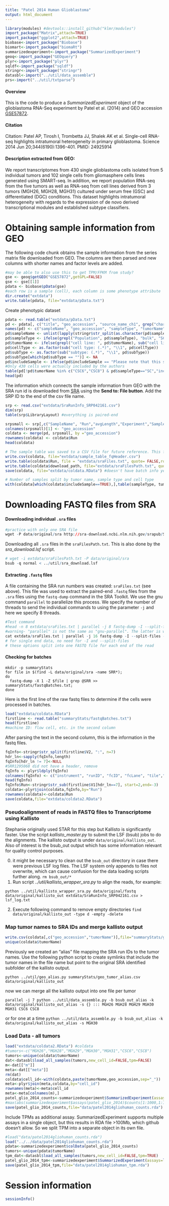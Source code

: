 ```yaml
---
title: "Patel 2014 Human Glioblastoma"
output: html_document
---
```


```r
library(modules) #devtools::install_github("klmr/modules")
import_package("Matrix",attach=TRUE)
import_package("ggplot2",attach=TRUE)
biobase<-import_package("Biobase")
biomart<-import_package("biomaRt")
summarizedexperiment<-import_package("SummarizedExperiment")
geoq<-import_package("GEOquery")
plyr<-import_package("plyr")
sqldf<-import_package("sqldf")
stringr<-import_package("stringr")
datasbl<-import("../util/data_assemble")
prs<-import("../util/txtparse")
```

#### Overview 
This is the code to produce a *SummarizedExperiment* object of the glioblastoma RNA-Seq experiment by Patel et al. (2014) and GEO accession [GSE57872](http://www.ncbi.nlm.nih.gov/geo/query/acc.cgi?acc=GSE57872). 

#### Citation 
Citation: Patel AP, Tirosh I, Trombetta JJ, Shalek AK et al. Single-cell RNA-seq highlights intratumoral heterogeneity in primary glioblastoma. Science 2014 Jun 20;344(6190):1396-401. PMID: 24925914

#### Description extracted from GEO: 
We report transcriptomes from 430 single glioblastoma cells isolated from 5 individual tumors and 102 single cells from gliomasphere cells lines generated using SMART-seq. In addition, we report population RNA-seq from the five tumors as well as RNA-seq from cell lines derived from 3 tumors (MGH26, MGH28, MGH31) cultured under serum free (GSC) and differentiated (DGC) conditions. This dataset highlights intratumoral heterogeneity with regards to the expression of de novo derived transcriptional modules and established subtype classifiers.

# Obtaining sample information from GEO
The following code chunk obtains the sample information from the series matrix file downloaded from GEO. The columns are then parsed and new columns with shorter names and factor levels are added.

```r
#may be able to also use this to get TPM/FPKM from study?
gse <- geoq$getGEO("GSE57872",getGPL=FALSE)
gse <- gse[[1]]
pdata <- biobase$pData(gse)
#each row is a sample (cell), each column is some phenotype attribute
dir.create("extdata")
write.table(pdata, file="extdata/pData.txt")
```

Create phenotypic dataset
```r
pdata <- read.table("extdata/pData.txt")
pd <- pdata[, c("title", "geo_accession", "source_name_ch1", grep("characteristics",names(pdata), value = TRUE), "description")]
names(pd) <- c("sampleName", "geo_accession", "sampleType", "tumorName", "cellType", "subType", "includeSample")
pd$sampleName <- unlist(lapply(stringr$str_split(as.character(pd$sampleName),"_",n=2), function(x) x[2]))
pd$sampleType <- ifelse(grepl("Population", pd$sampleType), "bulk", "SC")
pd$tumorName <- ifelse(grepl("cell line: ", pd$tumorName), sub("cell line: (.*)", "\\1", pd$tumorName), sub("patient id: (.*)", "\\1", pd$tumorName))
pd$cellType <- as.factor(sub("cell type: (.*)", "\\1", pd$cellType))
pd$subType <- as.factor(sub("subtype: (.*)", "\\1", pd$subType))
pd$subType[which(pd$subType == "")] <- NA
pd$includeSample <- ifelse(pd$includeSample == "Please note that this sample did not pass the quality control filtering (described in the data processing field), thus was excluded from further data processing", FALSE, TRUE)
#Only 430 cells were actually included by the authors
table(pd[!pd$tumorName %in% c("CSC6","CSC8") & pd$sampleType=="SC","includeSample"])
head(pd)
```

The information which connects the sample information from GEO with the SRA run id is downloaded from [SRA](http://www.ncbi.nlm.nih.gov/sra/?term=SRP042161) using the **Send to: File button**. Add the SRP ID to the end of the csv file name. 

```r
srp <- read.csv("extdata/SraRunInfo_SRP042161.csv")
dim(srp)
table(srp$LibraryLayout) #everything is paired-end

srpsmall <- srp[,c("SampleName", "Run","avgLength","Experiment","Sample","BioSample", "download_path")]
colnames(srpsmall)[1] <- "geo_accession"
coldata <- merge(pd, srpsmall, by ="geo_accession")
rownames(coldata) <- coldata$Run
head(coldata)
```

```r
# The sample table was saved to a CSV file for future reference. This file is included in the inst/extdata directory. The second file will be used to extract all the SRA files from NCBI. 
write.csv(coldata, file="extdata/sample_table_fqHeader.csv")
write.table(coldata$Run, file = "extdata/sraFiles.txt", quote= FALSE,row.names = FALSE, col.names = FALSE)
write.table(coldata$download_path, file="extdata/sraFilesPath.txt", quote= FALSE,row.names = FALSE, col.names = FALSE)
save(coldata, file="extdata/coldata.RData") #doesn't have batch info yet!!!
```

```r
# Number of samples split by tumor name, sample type and cell type
with(coldata[which(coldata$includeSample==TRUE),],table(sampleType, tumorName, cellType))
```

# Downloading FASTQ files from SRA

#### Downloading individual `.sra` files
```r
#practice with only one SRA file
wget -P data/original/sra http://sra-download.ncbi.nlm.nih.gov/srapub/SRR1294493
```

Downloading all `.sra` files in the `sraFilesPath.txt`. This is also done by the *sra_download.lsf* script.

```r
# wget -i extdata/sraFilesPath.txt -P data/original/sra
bsub -q normal < ../util/sra_download.lsf
```

#### Extracting `.fastq` files

A file containing the SRA run numbers was created: `sraFiles.txt` (see above). This file was used to extract the paired-end `.fastq` files from the `.sra` files using the `fastq-dump` command in the SRA Toolkit. We use the gnu command `parallel` to parallelize this process. We specify the number of threads to send the individual commands to using the parameter `-j` and here we specify 8 threads.

```r
#Test command
#head -n 8 extdata/sraFiles.txt | parallel -j 8 fastq-dump -I --split-files -O data/original/fastq --gzip data/original/sra/{}
#warning- "parallel" is not the same as "gnu-parallel". The latter is what we need for this command! Probably needs to be installed from www.gnu.org/software/parallel
cat extdata/sraFiles.txt | parallel -j 16 fastq-dump -I --split-files -O data/original/fastq --gzip data/original/sra/{}
# for single end data, no need for -I and --split-files
# these options split into one FASTQ file for each end of the read
```

#### Checking for batches

```
mkdir -p summaryStats
for file in $(find -L data/original/sra -name SRR*);
do
  fastq-dump -X 1 -Z $file | grep @SRR >> summaryStats/fastqBatches.txt;
done
```

Here is the first line of the raw fastq files to determine if the cells were processed in batches. 
```r
load("extdata/coldata.RData")
firstline <- read.table("summaryStats/fastqBatches.txt")
head(firstline)
#machine ID: flow cell, etc. in the second column
```
After parsing the text in the second column, this is the information in the fastq files.  
```r
fqInfo<-stringr$str_split(firstline$V2, ":", n=7)
hdr_ln<-sapply(fqInfo,length)
fqInfo[hdr_ln != 7]<-NULL
#SRR1295068 did not have a header, remove
fqInfo <- plyr$ldply(fqInfo)
colnames(fqInfo) <- c("instrument", "runID", "fcID", "fcLane", "tile","xtile", "ytile")
head(fqInfo)
fqInfo$Run<-stringr$str_sub(firstline$V1[hdr_ln==7], start=2,end=-3)
coldata<-plyr$join(coldata,fqInfo,by="Run")
rownames(coldata)<-coldata$Run
save(coldata,file="extdata/coldata2.RData")
```

### Pseudoalignment of reads in FASTQ files to Transcriptome using Kallisto

Stephanie originally used STAR for this step but Kallisto is significantly faster. Use the script *kallisto_master.py* to submit the LSF (bsub) jobs to do the alignments. The kallisto output is under `data/original/kallisto_out`. Also of interest is the bsub_out output which has some information relevant for quality control purposes.

0. it might be necessary to clean out the `bsub_out` directory in case there were previous LSF log files. The LSF system only appends to files not overwrite, which can cause confusion for the data loading scripts further along. `rm bsub_out/*`
1. Run script *../util/kallisto_wrapper_sra.py* to align the reads, for example:
```
python ../util/kallisto_wrapper_sra.py data/original/fastq data/original/kallisto_out extdata/SraRunInfo_SRP042161.csv > lsf_log.txt
```
2. Execute following command to remove empty directories
```find data/original/kallisto_out -type d -empty -delete```

### Map tumor names to SRA IDs and merge kallisto output

```r
write.csv(coldata[,c("geo_accession","tumorName")],file="summaryStats/geo_tumor_alias.csv",row.names=FALSE)
unique(coldata$tumorName)
```
Previously we created an "alias" file mapping the SRA run IDs to the tumor names. Use the following python script to create symlinks that include the tumor names in the file name but point to the original SRA identified subfolder of the kallisto output.

`python ../util/geo_alias.py summaryStats/geo_tumor_alias.csv data/original/kallisto_out`

now we can merge all the kallisto output into one file per tumor

`parallel -j 7 python ../util/data_assemble.py -b bsub_out_alias -k data/original/kallisto_out_alias -s {} ::: MGH26 MGH28 MGH29 MGH30 MGH31 CSC6 CSC8`

or for one at a time `python ../util/data_assemble.py -b bsub_out_alias -k data/original/kallisto_out_alias -s MGH30`

### Load Data - all tumors

```r
load("extdata/coldata2.RData") #coldata
#tumors<-c("MGH26","MGH28","MGH29","MGH30","MGH31","CSC6","CSC8")
tumors<-unique(coldata$tumorName)
dat<-datasbl$load_all_samples(tumors,new_cell_id=FALSE,tpm=FALSE)
m<-dat[["m"]]
meta<-dat[["meta"]]
rm(dat)
coldata$cell_id<-with(coldata,paste(tumorName,geo_accession,sep="_"))
meta<-plyr$join(meta,coldata,by="cell_id")
rownames(meta)<-meta$cell_id
meta<-meta[colnames(m),]
patel_glio_2014_counts<-summarizedexperiment$SummarizedExperiment(assays=list(counts=m),  colData=DataFrame(meta))
#max(abs(summarizedexperiment$assays(patel_glio_2014)$counts[1:1000,1:10] - m[1:1000,1:10])) #sanity check
save(patel_glio_2014_counts,file="data/patel2014gliohuman_counts.rda")
```

Include TPMs as additional assay. SummarizedExperiment supports multiple assays in a single object, but this results in RDA file >100Mb, which github doesn't allow. So we split TPM into a separate object in its own file.

```r
#load("data/patel2014gliohuman_counts.rda")
load("../../data/patel2014gliohuman_counts.rda")
pdata<-summarizedexperiment$colData(patel_glio_2014_counts)
tumors<-unique(pdata$tumorName)
tpm_dat<-datasbl$load_all_samples(tumors,new_cell_id=FALSE,tpm=TRUE)
patel_glio_2014_tpm<-summarizedexperiment$SummarizedExperiment(assays=list(tpm=tpm_dat[["m"]]), colData = pdata)
save(patel_glio_2014_tpm,file="data/patel2014gliohuman_tpm.rda")
```

# Session information

```r
sessionInfo()
```
